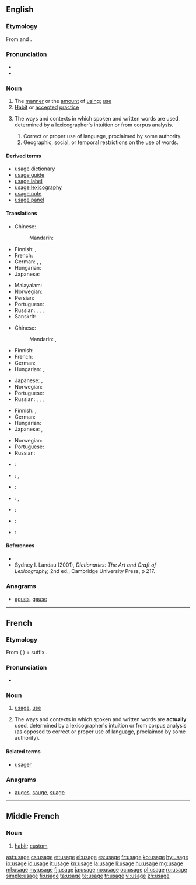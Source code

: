 ==English==
{{wikipedia}}

===Etymology===
From {{etyl|xno|en}} and {{etyl|fro|en}} {{term|usage|lang=fro}}.

===Pronunciation===
* {{IPA|/ˈjuːsid͡ʒ/|/ˈjuːzid͡ʒ/}}
* {{audio|En-us-usage.ogg|Audio (US)}}

===Noun===
{{en-noun}}

# The [[manner]] or the [[amount]] of [[using]]; [[use]]
# [[habit|Habit]] or [[accepted]] [[practice]]
# {{context|lexicography|lang=en}} The ways and contexts in which spoken and written words are used, determined by a lexicographer's intuition or from corpus analysis.
## Correct or proper use of language, proclaimed by some authority.
## Geographic, social, or temporal restrictions on the use of words.

====Derived terms====
* [[usage dictionary]]
* [[usage guide]]
* [[usage label]]
* [[usage lexicography]]
* [[usage note]]
* [[usage panel]]

====Translations====
{{trans-top|the manner or the amount of using; use}}
* Chinese:
*: Mandarin: {{t|cmn|用法|tr=yòngfǎ|sc=Hani}}
* Finnish: {{t+|fi|käyttö}}, {{t+|fi|käsittely}}
* French: {{t+|fr|usage|m}}
* German: {{t+|de|Verwendung|f}}, {{t+|de|Benutzung|f}}, {{t+|de|Anwendung|f}}
* Hungarian: {{t+|hu|használat}}
* Japanese: {{t-|ja|使い方|tr=tsukaikata}}
{{trans-mid}}
* Malayalam: {{t+|ml|വിനിയോഗം|tr=viniyogam|sc=Mlym}}
* Norwegian: {{t-|no|bruksområde|n}}
* Persian: {{t+|fa|کاربرد|tr=kârbord|sc=fa-Arab}}
* Portuguese: {{t+|pt|uso|m}}
* Russian: {{t+|ru|использование|n|tr=ispólʹzovanije}}, {{t+|ru|применение|n|tr=primenénije}}, {{t+|ru|обращение|n|tr=obraščénije}}, {{t+|ru|употребление|n|tr=upotreblénije}}
* Sanskrit: {{t+|sa|विनियोगः|tr=viniyogah|sc=Deva}}
{{trans-bottom}}

{{trans-top|habit or accepted practice}}
* Chinese:
*: Mandarin: {{t|cmn|習慣|sc=Hani}}, {{t|cmn|习惯|tr=xíguàn|sc=Hani}}
* Finnish: {{t+|fi|käytäntö}}
* French: {{t+|fr|coutume|f}}
* German: {{t+|de|Brauch|m}}
* Hungarian: {{t+|hu|szokás}}, {{t+|hu|gyakorlat}}
{{trans-mid}}
* Japanese: {{t-|ja|使い方|tr=tsukaikata}}, {{t-|ja|習慣|tr=しゅうかん, shūkan|sc=Jpan}}
* Norwegian: {{t-|no|anvendelse|m}}
* Portuguese: {{t+|pt|emprego|m}}
* Russian: {{t+|ru|обычай|m|tr=obýčaj}}, {{t+|ru|обыкновение|n|tr=obyknovénije}}, {{t+|ru|привычка|f|tr=privýčka}}, {{t+|ru|традиция|f|tr=tradícija}}
{{trans-bottom}}

{{trans-top|the way words are spoken or written in a community}}
* Finnish: {{t+|fi|kielenkäyttö}}, {{t-|fi|puhetapa}}
* German: {{t+|de|Gebrauch|m}}
* Hungarian: {{t-|hu|szóhasználat}}
* Japanese: {{t-|ja|使い方|tr=tsukaikata}}, {{t+|ja|用法|tr=yōhō}}
{{trans-mid}}
* Norwegian: {{t+|no|bruk|m}}
* Portuguese: {{t+|pt|emprego|m}}
* Russian: {{t+|ru|употребление|n|tr=upotreblénije}}
{{trans-bottom}}

{{checktrans-top}}
* {{ttbc|nl}}: {{t+|nl|gebruik}}
* {{ttbc|de}}: {{qualifier|1}} {{t+|de|Nutzung|f}}, {{qualifier|2,3}} {{t+|de|Benutzung|f}}
* {{ttbc|id}}: {{t+|id|pakai|alt=pemakaian}}
* {{ttbc|it}}: {{t+|it|uso|m}}, {{t+|it|utilizzo|m}}
{{trans-mid}}
* {{ttbc|lv}}: {{t-|lv|lietojums|m}}
* {{ttbc|te}}: {{t+|te|వాడుక|tr=vaaDuka|sc=Telu}}
* {{ttbc|pt}}: {{qualifier|1}} {{t+|pt|uso|m}}
{{trans-bottom}}

====References====
* {{R:Dictionary of Lexicography}}
* Sydney I. Landau (2001), ''Dictionaries: The Art and Craft of Lexicography,'' 2nd ed., Cambridge University Press, p 217.

===Anagrams===
* [[agues#English|agues]], [[gause#English|gause]]

----

==French==

===Etymology===
From {{etyl|la|fr}} {{term|usus|lang=la}} ({{etyl|ML.|fr}} {{term|usagium|lang=la}}) + suffix {{term|-age|lang=fr}}.

===Pronunciation===
* {{audio|Fr-usage.ogg|audio}}

===Noun===
{{fr-noun|m}}

# [[#English|usage]], [[use]]
# {{context|lexicography|lang=fr}} The ways and contexts in which spoken and written words are '''actually''' used, determined by a lexicographer's intuition or from corpus analysis (as opposed to correct or proper use of language, proclaimed by some authority).

====Related terms====
* [[usager]]

===Anagrams===
* [[auges#French|auges]], [[sauge#French|sauge]], [[suage#French|suage]]

----

==Middle French==

===Noun===
{{frm-noun|m}}

# [[habit]]; [[custom]]

[[ast:usage]]
[[cs:usage]]
[[et:usage]]
[[el:usage]]
[[es:usage]]
[[fr:usage]]
[[ko:usage]]
[[hy:usage]]
[[io:usage]]
[[id:usage]]
[[it:usage]]
[[kn:usage]]
[[la:usage]]
[[li:usage]]
[[hu:usage]]
[[mg:usage]]
[[ml:usage]]
[[my:usage]]
[[fj:usage]]
[[ja:usage]]
[[no:usage]]
[[oc:usage]]
[[pl:usage]]
[[ru:usage]]
[[simple:usage]]
[[fi:usage]]
[[ta:usage]]
[[te:usage]]
[[tr:usage]]
[[vi:usage]]
[[zh:usage]]